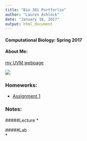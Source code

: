 ```yaml
---
title: "Bio 381 Portforlio"
author: "Lauren Ashlock"
date: "January 18, 2017"
output: html_document
---
```


#### Computational Biology: Spring 2017


#### About Me:
[my UVM webpage](https://www.uvm.edu/~biology/?Page=students/ashlockl.php&SM=facultysubmenu.html)  

![](abalonesml.jpg)



### Homeworks:

* [Assignment 1]()     

### Notes:

#####Lecture
*    





#####Lab   
*    

